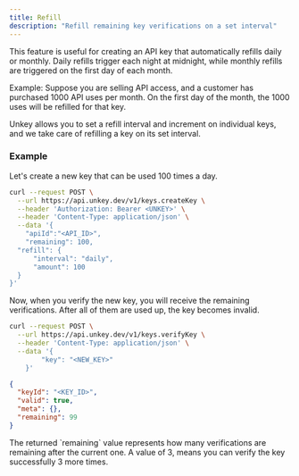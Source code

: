 ```yaml
---
title: Refill
description: "Refill remaining key verifications on a set interval"
---
```


This feature is useful for creating an API key that automatically refills daily or monthly.
Daily refills trigger each night at midnight, while monthly refills are triggered on the first day of each month.

Example:
Suppose you are selling API access, and a customer has purchased 1000 API uses per month. On the first day of the month, the 1000 uses will be refilled for that key.

Unkey allows you to set a refill interval and increment on individual keys, and we take care of refilling a key on its set interval.

### Example

Let's create a new key that can be used 100 times a day.

```bash
curl --request POST \
  --url https://api.unkey.dev/v1/keys.createKey \
  --header 'Authorization: Bearer <UNKEY>' \
  --header 'Content-Type: application/json' \
  --data '{
	"apiId":"<API_ID>",
	"remaining": 100,
  "refill": {
      "interval": "daily",
      "amount": 100
  }
}'
```

Now, when you verify the new key, you will receive the remaining verifications. After all of them are used up, the key becomes invalid.

```bash
curl --request POST \
  --url https://api.unkey.dev/v1/keys.verifyKey \
  --header 'Content-Type: application/json' \
  --data '{
		"key": "<NEW_KEY>"
	}'
```

```json
{
  "keyId": "<KEY_ID>",
  "valid": true,
  "meta": {},
  "remaining": 99
}
```

<Note>
  The returned `remaining` value represents how many verifications are remaining
  after the current one. A value of 3, means you can verify the key successfully
  3 more times.
</Note>
